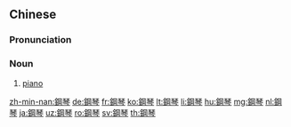 {{also|钢琴}}
==Chinese==
{{zh-forms|s=钢琴}}

===Pronunciation===
{{zh-pron
|m=gāngqín
|c=gong3 kam4
|mn=kǹg-khîm
|h=pfs=kong-khìm
|w=1kaan jjin
|cat=n
}}

===Noun===
{{zh-noun}}

# [[piano]] {{zh-mw|架|臺|部}}
#: {{zh-x|彈{tán} 鋼琴|to play the '''piano'''}}

{{zh-cat|Advanced|Musical instruments}}

[[zh-min-nan:鋼琴]]
[[de:鋼琴]]
[[fr:鋼琴]]
[[ko:鋼琴]]
[[lt:鋼琴]]
[[li:鋼琴]]
[[hu:鋼琴]]
[[mg:鋼琴]]
[[nl:鋼琴]]
[[ja:鋼琴]]
[[uz:鋼琴]]
[[ro:鋼琴]]
[[sv:鋼琴]]
[[th:鋼琴]]